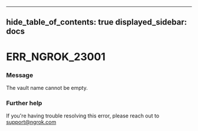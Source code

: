 

---
hide_table_of_contents: true
displayed_sidebar: docs
---


# ERR_NGROK_23001

### Message
The vault name cannot be empty.

<ErrorDetails />



### Further help
If you're having trouble resolving this error, please reach out to [support@ngrok.com](mailto:support@ngrok.com?subject=Help%20with%20ERR_NGROK_23001)

